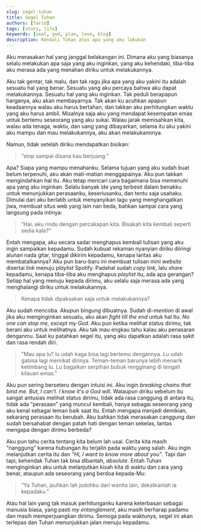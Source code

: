 ```yaml
---
slug: segel-tuhan
title: Segel Tuhan
authors: [farid]
tags: [story, life]
keywords: [seal, god, plan, love, blog]
description: Kendali Tuhan atas apa yang aku lakukan
---
```


Aku merasakan hal yang janggal belakangan ini. Dimana aku yang biasanya selalu melakukan apa saja yang aku inginkan, yang aku kehendaki,
tiba-tiba aku merasa ada yang menahan diriku untuk melakukannya.

<!--truncate-->

Aku tak gentar, tak malu, dan tak ragu jika apa yang aku yakini itu adalah sesuatu hal yang benar. Sesuatu yang aku percaya bahwa aku
dapat melakukannya. Sesuatu hal yang aku inginkan. Tak peduli berapapun harganya, aku akan membayarnya. Tak akan ku acuhkan apapun
keadaannya walau aku harus bertahan, dan takkan aku perhitungkan waktu yang aku harus ambil. Misalnya saja aku yang mendapat kesempatan
emas untuk bertemu seseorang yang aku sukai. Walau jarak memisahkan kita, walau ada tenaga, waktu, dan uang yang dibayarkan, selama itu
aku yakini aku mampu dan mau melakukannya, aku akan melakukannnya.

Namun, tidak setelah diriku mendapatkan bisikan:

> “stop sampai disana kau berjuang.”

Apa? Siapa yang mampu menahanku. Selama tujuan yang aku sudah buat belum terpenuhi, aku akan mati-matian menggapainya. Aku pun takkan
mengindahkan hal itu. Aku tetap mencari cara bagaimana bisa memenuhi apa yang aku inginkan. Selalu banyak ide yang terbesit dalam benakku
untuk menunjukkan perasaanku, keseriusanku, dan tentu saja usahaku. Dimulai dari aku berlatih untuk menyanyikan lagu yang menghangatkan
jiwa, membuat situs web yang lain nan beda, bahkan sampai cara yang langsung pada intinya:

> “Hai, aku rindu dengan percakapan kita. Bisakah kita kembali seperti sedia kala?”

Entah mengapa, aku secara sadar menghapus kembali tulisan yang aku ingin sampaikan kepadamu. Sudah kubuat rekaman nyanyian diriku diiringi
alunan nada gitar, tinggal dikirim kepadamu, kenapa lantas aku membatalkannya? Aku pun baru-baru ini membuat tulisan mini _website_
disertai _link_ menuju _playlist_ Spotify. Padahal sudah _copy link_, lalu _share_ kepadamu, kenapa tiba-tiba aku menghapus _playlist_ itu,
ada apa gerangan? Setiap hal yang menuju kepada dirimu, aku selalu saja merasa ada yang menghalangi diriku untuk melakukannya.

> Kenapa tidak dipaksakan saja untuk melakukannya?

Aku sudah mencoba. Akupun bingung dibuatnya. Sudah di-_mention_ di awal jika aku menginginkan sesuatu, aku akan _fight till the end_ untuk
hal itu. _No one can stop me, except my God_. Aku pun ketika melihat status dirimu, tak berani aku untuk melihatnya. Aku tak mau engkau
tahu kalau aku penasaran denganmu. Saat ku patahkan segel itu, yang aku dapatkan adalah rasa sakit dan rasa rendah diri.

> "Mau apa lu? lu udah kaga bisa lagi bertemu dengannya. Lu udah gabisa lagi memikat dirinya. Teman-teman barunya lebih menarik ketimbang
> lu. Lu bagaikan serpihan bubuk rengginang di tengah kilauan emas."

Aku pun sering berseteru dengan intuisi ini. Aku ingin _breaking chains that bind me. But, I can't. I know it's a God will_. Walaupun
diriku sebelum itu sangat antusias melihat status dirimu, tidak ada rasa canggung di antara itu, tidak ada “perasaan” yang muncul kembali,
hanya sebagai seseorang yang aku kenal sebagai teman baik saat itu. Entah mengapa menjadi demikian, sekarang perasaan itu berubah. Aku
bahkan tidak merasakan canggung dan sudah bersahabat dengan patah hati dengan teman sekelas, lantas mengapa dengan dirimu berbeda?

Aku pun tahu cerita tentang kita belum lah usai. Cerita kita masih “nanggung” karena hubungan itu terjalin pada waktu yang salah. Aku ingin
melanjutkan cerita itu dan _“Hi, I want to know more about you”_. Tapi dan tapi, kehendak Tuhan tak bisa dibantah, _absolute_. Entah Tuhan
menginginkan aku untuk melanjutkan kisah kita di waktu dan cara yang benar, ataupun ada seseorang yang berdoa kepada-Mu:

> “Ya Tuhan, jauhkan lah jodohku dari wanita lain, dekatkanlah ia kepadaku.”

Atau hal lain yang tak masuk perhitunganku karena keterbasan sebagai manusia biasa, yang pasti _my entanglement_, aku masih berharap
padamu dan masih memperjuangkan dirimu. Semoga pada waktunya, segel ini akan terlepas dan Tuhan menunjukkan jalan menuju kepadamu.
